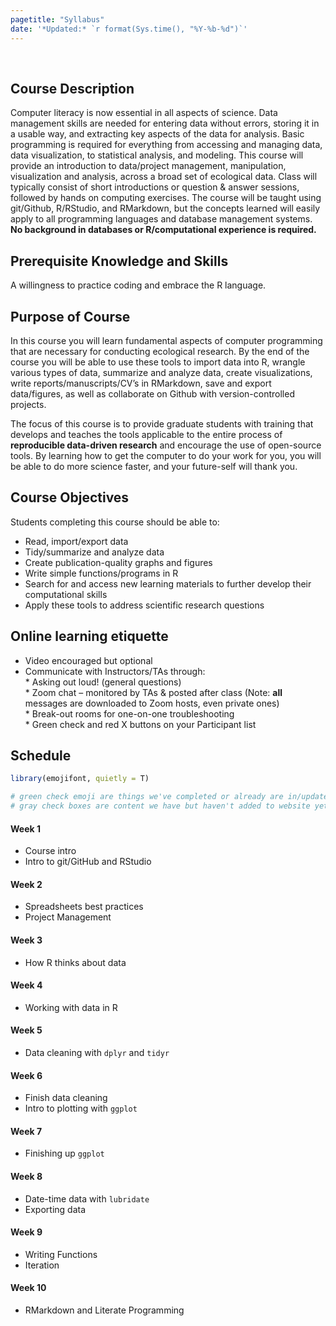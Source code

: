 ```yaml
---
pagetitle: "Syllabus"
date: '*Updated:* `r format(Sys.time(), "%Y-%b-%d")`'
---
```


<br>

## Course Description

Computer literacy is now essential in all aspects of science. Data management skills are needed for entering data without errors, storing it in a usable way, and extracting key aspects of the data for analysis. Basic programming is required for everything from accessing and managing data, data visualization, to statistical analysis, and modeling. This course will provide an introduction to data/project management, manipulation, visualization and analysis, across a broad set of ecological data. Class will typically consist of short introductions or question & answer sessions, followed by hands on computing exercises. The course will be taught using git/Github, R/RStudio, and RMarkdown, but the concepts learned will easily apply to all programming languages and database management systems. **No background in databases or R/computational experience is required.**

## Prerequisite Knowledge and Skills

A willingness to practice coding and embrace the R language.

## Purpose of Course

In this course you will learn fundamental aspects of computer programming that are necessary for conducting ecological research. By the end of the course you will be able to use these tools to import data into R, wrangle various types of data, summarize and analyze data, create visualizations, write reports/manuscripts/CV’s in RMarkdown, save and export data/figures, as well as collaborate on Github with version-controlled projects.  

The focus of this course is to provide graduate students with training that develops and teaches the tools applicable to the entire process of **reproducible data-driven research** and encourage the use of open-source tools. By learning how to get the computer to do your work for you, you will be able to do more science faster, and your future-self will thank you.

## Course Objectives

Students completing this course should be able to:

 - Read, import/export data
 - Tidy/summarize and analyze data
 - Create publication-quality graphs and figures
 - Write simple functions/programs in R
 - Search for and access new learning materials to further develop their computational skills
 - Apply these tools to address scientific research questions

## Online learning etiquette  

 * Video encouraged but optional  
 * Communicate with Instructors/TAs through:  
        * Asking out loud! (general questions)  
        * Zoom chat -- monitored by TAs & posted after class (Note: **all** messages are downloaded to Zoom hosts, even private ones)  
        * Break-out rooms for one-on-one troubleshooting  
        * Green check and red X buttons on your Participant list      

## Schedule

<!-- 
previously used the emo package now using emojifont as it's CRAN ready
devtools::install_github("hadley/emo") 
http://emoji.muan.co/ to look up emoji

/-->

```r

library(emojifont, quietly = T)

# green check emoji are things we've completed or already are in/updated, 
# gray check boxes are content we have but haven't added to website yet
```

#### Week 1
- Course intro
- Intro to git/GitHub and RStudio

#### Week 2
- Spreadsheets best practices
- Project Management
 
#### Week 3
- How R thinks about data

#### Week 4
- Working with data in R

#### Week 5
- Data cleaning with `dplyr` and `tidyr`

#### Week 6
- Finish data cleaning
- Intro to plotting with `ggplot`

#### Week 7
- Finishing up `ggplot`

#### Week 8
- Date-time data with `lubridate`
- Exporting data

#### Week 9
- Writing Functions
- Iteration

#### Week 10
- RMarkdown and Literate Programming
